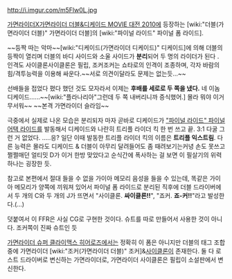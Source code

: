 http://i.imgur.com/m5Flw0L.jpg

[[가면라이더X가면라이더 더블&디케이드 MOVIE 대전 2010]]에 등장하는 [wiki:"더블(가면라이더 더블)" 가면라이더 더블]의 [wiki:"파이널 라이드" 파이널 폼 라이드].

~~등짝 따는 악마~~[wiki:"디케이드(가면라이더 디케이드)" 디케이드]에 의해 더블의 등짝이 열리며 더블의 바디 사이드와 소울 사이드가 '''분리'''되어 두 명의 라이더가 된다 . 인격도 사이클론사이클론은 필립, 조커조커는 쇼타로의 인격이 조종하며, 각자 바람의 힘/격투능력을 이용해 싸운다.~~서로 의견이달라도 문제는 없는듯...~~

선배들을 접었다 폈다 했던 것도 모자라서 이제는 '''후배를 세로로 두 쪽을 냈다.''' 네 이놈 디케이드......~~[wiki:"플라나리아"그런데 두 쪽 내버리니까 증식했어.] 몰라 뭐야 이거 무서워~~ ~~본격 가면라이더 슬라임~~

극중에서 실제로 나온 모습은 분리되자 마자 곧바로 디케이드가 [["파이널 라이드" 파이널 어택 라이드]]를 발동해서 디케이드와 나란히 트리플 라이더 킥 한 번 쓰고 끝. 3:1 다굴 그런 거 없었다. .....응? 일단 이때 발동한 트리플 라이더 킥의 이름은 '''트리플 익스트림'''. 다른 능력은 몰라도 디케이드 & 더블이 아무리 달려들어도 좀 때려보기는커녕 손도 못쓰고 쩔쩔매던 얼티밋 D가 이거 한방 맞았다고 순식간에 폭사하는 걸 보면 이 필살기의 위력 하나는 굉장한 듯.

참고로 본편에서 절대 들을 수 없을 가이아 메모리 음성을 들을 수 있는데,  똑같은 가이아 메모리가 양쪽에 끼워져 있어서 파이널 폼 라이드로 분리된 직후에 더블 드라이버에서 두 개의 C와 두 개의 J가 뜨면서 "사이클론. '''싸이클론!!'''", "죠커. '''죠-커!!'''"라고 발성한다.(…)

덧붙여서 이 FFR은 사실 CG로 구현한 것이다. 슈트를 따로 만들어서 사용한 것이 아니다. 조커쪽이 진짜 슈트인 듯

[[가면라이더 슈퍼 클라이맥스 히어로즈]]에서는 정확히 이 폼은 아니지만 더블의 태그 조합 중에 가면라이더 [wiki:"조커(가면라이더 더블)" 조커]&[[사이클론]]이 존재한다. 둘 다 로스트 드라이버로 변신하는 가면라이더로, 가면라이더 사이클론은 필립이 소설판에서 변신한다.
